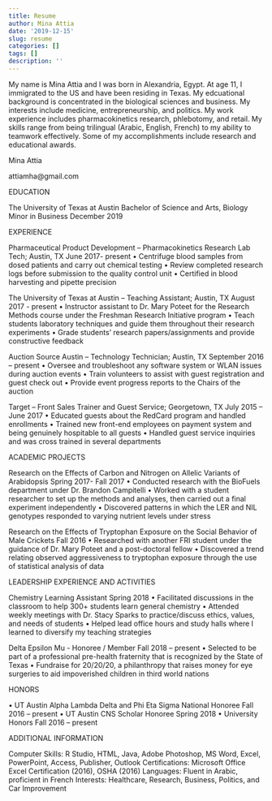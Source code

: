 ```yaml
---
title: Resume
author: Mina Attia
date: '2019-12-15'
slug: resume
categories: []
tags: []
description: ''
---
```


My name is Mina Attia and I was born in Alexandria, Egypt. At age 11, I immigrated to the US and have been residing in Texas. My edcuational background is concentrated in the biological sciences and business. My interests include medicine, entrepreneurship, and politics. My work experience includes pharmacokinetics research, phlebotomy, and retail. My skills range from being trilingual (Arabic, English, French) to my ability to teamwork effectively. Some of my accomplishments include research  and educational awards.

Mina Attia

attiamha@gmail.com

EDUCATION							

The University of Texas at Austin 
Bachelor of Science and Arts, Biology
Minor in Business
December 2019


EXPERIENCE	 													

Pharmaceutical Product Development – Pharmacokinetics Research Lab Tech; Austin, TX June 2017- present 
•	Centrifuge blood samples from dosed patients and carry out chemical testing
•	Review completed research logs before submission to the quality control unit
•	Certified in blood harvesting and pipette precision

The University of Texas at Austin – Teaching Assistant; Austin, TX				      August 2017 - present
•	Instructor assistant to Dr. Mary Poteet for the Research Methods course under the Freshman Research Initiative program
•	Teach students laboratory techniques and guide them throughout their research experiments
•	Grade students’ research papers/assignments and provide constructive feedback

Auction Source Austin – Technology Technician; Austin, TX                     September 2016 – present
•	Oversee and troubleshoot any software system or WLAN issues during auction events
•	Train volunteers to assist with guest registration and guest check out
•	Provide event progress reports to the Chairs of the auction

Target – Front Sales Trainer and Guest Service; Georgetown, TX				            July 2015 – June 2017
•	Educated guests about the RedCard program and handled enrollments
•	Trained new front-end employees on payment system and being genuinely hospitable to all guests
•	 Handled guest service inquiries and was cross trained in several departments

ACADEMIC PROJECTS	 												

Research on the Effects of Carbon and Nitrogen on Allelic Variants of Arabidopsis		                   Spring 2017-  Fall 2017
•	Conducted research with the BioFuels department under Dr. Brandon Campitelli
•	Worked with a student researcher to set up the methods and analyses, then carried out a final experiment independently
•	Discovered patterns in which the LER and NIL genotypes responded to varying nutrient levels under stress

Research on the Effects of Tryptophan Exposure on the Social Behavior of Male Crickets			              Fall 2016
•	Researched with another FRI student under the guidance of Dr. Mary Poteet and a post-doctoral fellow
•	Discovered a trend relating observed aggressiveness to tryptophan exposure through the use of statistical analysis of data

LEADERSHIP EXPERIENCE AND ACTIVITIES				

Chemistry Learning Assistant										         Spring 2018
•	Facilitated discussions in the classroom to help 300+ students learn general chemistry
•	Attended weekly meetings with Dr. Stacy Sparks to practice/discuss ethics, values, and needs of students
•	Helped lead office hours and study halls where I learned to diversify my teaching strategies

Delta Epsilon Mu - Honoree / Member 					            Fall 2018 – present
•	Selected to be part of a professional pre-health fraternity that is recognized by the State of Texas
•	Fundraise for 20/20/20, a philanthropy that raises money for eye surgeries to aid impoverished children in third world nations 

HONORS														

•	UT Austin Alpha Lambda Delta and Phi Eta Sigma National Honoree        Fall 2016 – present
•	UT Austin CNS Scholar Honoree										                       Spring 2018
•	University Honors										                                   Fall 2016 – present
                   
ADDITIONAL INFORMATION												

Computer Skills: R Studio, HTML, Java, Adobe Photoshop, MS Word, Excel, PowerPoint, Access, Publisher, Outlook
Certifications: Microsoft Office Excel Certification (2016), OSHA (2016)
Languages: Fluent in Arabic, proficient in French
Interests: Healthcare, Research, Business, Politics, and Car Improvement

